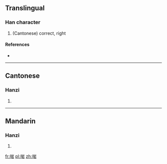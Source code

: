 ==Translingual==

===Han character===
{{Han char|rn=30|rad=口|as=08|sn=11|four=|canj=口山一口 (RUMR)}}

# (Cantonese) correct, right

====References====
* {{Han ref|kx=0196.261|hdz=10641.081|uh=5571|ud=21873}}

----

==Cantonese==

===Hanzi===
{{yue-hanzi|jyut=|y=ngaam1}}

# {{defn|lang=yue|sort=口08}}

----

==Mandarin==

===Hanzi===
{{cmn-hanzi|pin=[[jué]] ([[jue2]]), [[yān]] ([[yan1]])|wg=chüeh<sup>2</sup>, yen<sup>1</sup>}}

# {{defn|lang=cmn|sort=口08}}

[[fr:啱]]
[[pl:啱]]
[[zh:啱]]
